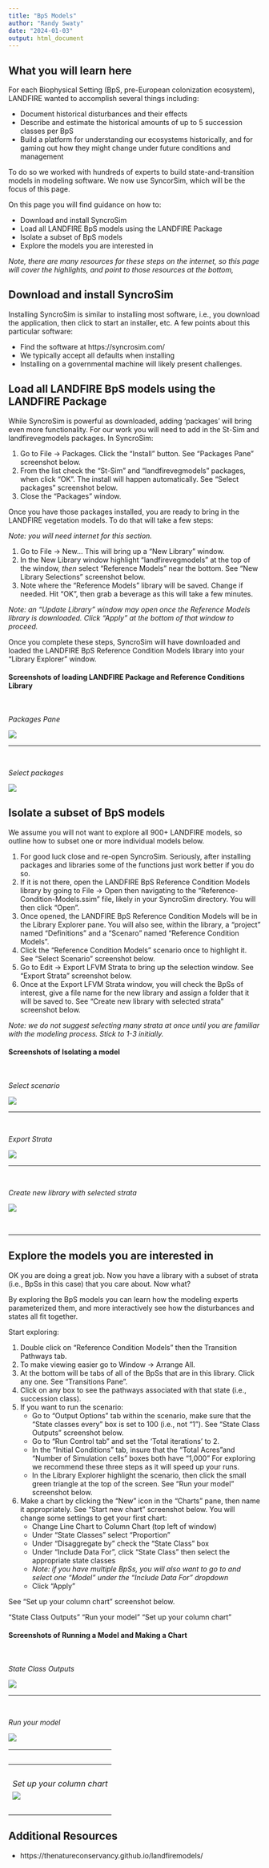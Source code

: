 ```yaml
---
title: "BpS Models"
author: "Randy Swaty"
date: "2024-01-03"
output: html_document
---
```


## What you will learn here

For each Biophysical Setting (BpS, pre-European colonization ecosystem), LANDFIRE wanted to accomplish several things including:

* Document historical disturbances and their effects
* Describe and estimate the historical amounts of up to 5 succession classes per BpS
* Build a platform for understanding our ecosystems historically, and for gaming out how they might change under future conditions and management

To do so we worked with hundreds of experts to build state-and-transition models in modeling software.  We now use SyncorSim, which will be the focus of this page. 

On this page you will find guidance on how to: 

* Download and install SyncroSim
* Load all LANDFIRE BpS models using the LANDFIRE Package
* Isolate a subset of BpS models
* Explore the models you are interested in

*Note, there are many resources for these steps on the internet, so this page will cover the highlights, and point to those resources at the bottom,*

## Download and install SyncroSim

Installing SyncroSim is similar to installing most software, i.e., you download the application, then click to start an installer, etc. A few points about this particular software:

* Find the software at https://syncrosim.com/
* We typically accept all defaults when installing
* Installing on a governmental machine will likely present challenges.  

## Load all LANDFIRE BpS models using the LANDFIRE Package

While SyncroSim is powerful as downloaded, adding 'packages' will bring even more functionality.  For our work you will need to add in the St-Sim and landfirevegmodels packages.  In SyncroSim:

1. Go to File -> Packages. Click the "Install" button. See "Packages Pane" screenshot below.
2. From the list check the "St-Sim" and "landfirevegmodels" packages, when click "OK".  The install will happen automatically. See "Select packages" screenshot below.
3. Close the "Packages" window.

Once you have those packages installed, you are ready to bring in the LANDFIRE vegetation models.  To do that will take a few steps:

*Note: you will need internet for this section.*

1. Go to File -> New...  This will bring up a "New Library" window.
2. In the New Library window highlight "landfirevegmodels" at the top of the window, *then* select "Reference Models" near the bottom.  See "New Library Selections" screenshot below. 
3. Note where the "Reference Models" library will be saved.  Change if needed. Hit "OK", then grab a beverage as this will take a few minutes.

*Note: an "Update Library" window may open once the Reference Models library is downloaded.  Click "Apply" at the bottom of that window to proceed.*

Once you complete these steps, SyncroSim will have downloaded and loaded the LANDFIRE BpS Reference Condition Models library into your "Library Explorer" window. 

#### Screenshots of loading LANDFIRE Package and Reference Conditions Library

<br>

*Packages Pane*

![](images/bps_models/packages1.JPG){fig-alt="\"Packages pane in SyncroSim"}

------------------------------------------------------------------------

<br>

*Select packages*


![](images/bps_models/packages3.JPG){fig-alt="Select Packages Pane with landfirevegetationmodels and St-Sim packages checked and ready to install."}


## Isolate a subset of BpS models

We assume you will not want to explore all 900+ LANDFIRE models, so outline how to subset one or more individual models below.

1. For good luck close and re-open SyncroSim.  Seriously, after installing packages and libraries some of the functions just work better if you do so.
2. If it is not there, open the LANDFIRE BpS Reference Condition Models library by going to File -> Open then navigating to the "Reference-Condition-Models.ssim" file, likely in your SyncroSim directory.  You will then click "Open".
3. Once opened, the LANDFIRE BpS Reference Condition Models will be in the Library Explorer pane.  You will also see, within the library, a "project" named "Definitions" and a "Scenaro" named "Reference Condition Models".  
4. Click the "Reference Condition Models" scenario once to highlight it. See "Select Scenario" screenshot below.
5. Go to Edit -> Export LFVM Strata to bring up the selection window.  See "Export Strata" screenshot below.
6. Once at the Export LFVM Strata window, you will check the BpSs of interest, give a file name for the new library and assign a folder that it will be saved to.  See "Create new library with selected strata" screenshot below.

*Note: we do not suggest selecting many strata at once until you are familiar with the modeling process.  Stick to 1-3 initially.*

#### Screenshots of Isolating a model

<br>

*Select scenario*

![](images/bps_models/highlight_strata.jpg){fig-alt="\"Highlighting a scenario in SyncroSim in the Library Explorer pane"}


------------------------------------------------------------------------

<br>

*Export Strata*


![](images/bps_models/new_library_window.JPG){fig-alt="Export strata tool."}

------------------------------------------------------------------------

<br>

*Create new library with selected strata*


![](images/bps_models/make_new_library_strata.JPG){fig-alt="Export strata tool with specific strata selected, a new library name and a location for the new library. "}

<br>

----------------------------------------------------------------------------


## Explore the models you are interested in

OK you are doing a great job.  Now you have a library with a subset of strata (i.e., BpSs in this case) that you care about.  Now what?

By exploring the BpS models you can learn how the modeling experts parameterized them, and more interactively see how the disturbances and states all fit together.

Start exploring:

1. Double click on "Reference Condition Models" then the Transition Pathways tab.  
2. To make viewing easier go to Window -> Arrange All.
3. At the bottom will be tabs of all of the BpSs that are in this library.  Click any one.  See "Transitions Pane". 
4. Click on any box to see the pathways associated with that state (i.e., succession class).
5. If you want to run the scenario:
    * Go to "Output Options" tab within the scenario, make sure that the "State classes every" box is set to 100 (i.e., not "1"). See "State Class Outputs" screenshot below. 
    * Go to "Run Control tab" and set the 'Total iterations' to 2.
    * In the "Initial Conditions" tab, insure that the "Total Acres"and "Number of Simulation cells" boxes both have "1,000"
    For exploring we recommend these three steps as it will speed up your runs. 
    * In the Library Explorer highlight the scenario, then click the small green triangle at the top of the screen.  See "Run your model" screenshot below.
6. Make a chart by clicking the "New" icon in the "Charts" pane, then name it appropriately.  See "Start new chart" screenshot below.  You will change some settings to get your first chart:
    * Change Line Chart to Column Chart (top left of window)
    * Under "State Classes" select "Proportion"
    * Under "Disaggregate by" check the "State Class" box
    * Under "Include Data For", click "State Class" then select the appropriate state classes
    * *Note: if you have multiple BpSs, you will also want to go to and select one "Model" under the "Include Data For" dropdown*
    * Click "Apply"
    
See "Set up your column chart" screenshot below.



"State Class Outputs"
"Run your model"
"Set up your column chart"


#### Screenshots of Running a Model and Making a Chart

<br>

*State Class Outputs*

![](images/bps_models/state_class_outputs.JPG){fig-alt="Setting up state class outputs "}


------------------------------------------------------------------------

<br>

*Run your model*


![](images/bps_models/select_scenario.JPG){fig-alt="Highlighting the run button in SyncroSim"}

------------------------------------------------------------------------
<br>

*Start your chart*


![](images/bps_models/start_chart.JPG){fig-alt="Starting a chart and naming it."}

------------------------------------------------------------------------
<br>

*Set up your column chart*


![](images/bps_models/set_up_chart.JPG){fig-alt="Setting up new chart"}

<br>

----------------------------------------------------------------------------




## Additional Resources

* https://thenatureconservancy.github.io/landfiremodels/